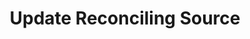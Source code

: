 ---
title: "Update Reconciling Source"
openapi: "/openapi/openapi.yaml PATCH /reconcilingsources/{companyId}/{customId}"
---